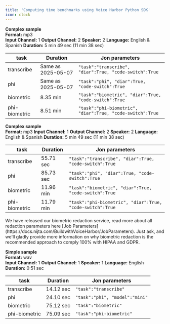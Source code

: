 ```yaml
---
title: 'Computing time benchmarks using Voice Harbor Python SDK'
icon: clock
---
```

<Update label="2025-05-12 Benchmarks" description="27.8 % cut in runtime for biometric redaction.">

  **Complex sample**  
  **Format:** mp3  
  **Input Channel:** 1
  **Output Channel:** 2
  **Speaker:** 2 
  **Language:** English & Spanish
  **Duration:** 5 min 49 sec (11 min 38 sec)  


  | task                  | Duration                   |Jon parameters | 
  |-------------------------|----------------------------|----------------------------|
  | transcribe | Same as 2025-05-07      | ```"task":"transcribe", "diar":True, "code-switch":True``` |
  | phi     | Same as 2025-05-07     |```"task":"phi", "diar":True, "code-switch":True``` |
  | biometric            | 8.35 min                   |```"task":"biometric", "diar":True, "code-switch":True``` |
  | phi-biometric            | 8.51 min                    |```"task":"phi-biometric", "diar":True, "code-switch":True``` |

</Update>



<Update label="2025-05-07 Benchmarks" description="Voice Harbor V3.0">

  **Complex sample**  
  **Format:** mp3 
  **Input Channel:** 1
  **Output Channel:** 2
  **Speaker:** 2 
  **Language:** English & Spanish
  **Duration:** 5 min 49 sec (11 min 38 sec)  


  | task                  | Duration                   |Jon parameters | 
  |-------------------------|----------------------------|----------------------------|
  | transcribe | 55.71 sec     | ```"task":"transcribe", "diar":True, "code-switch":True``` |
  | phi     | 85.73 sec     |```"task":"phi", "diar":True, "code-switch":True``` |
  | biometric            | 11.96 min                   |```"task":"biometric", "diar":True, "code-switch":True``` |
  | phi-biometric            | 11.79 min                    |```"task":"phi-biometric", "diar":True, "code-switch":True``` |

</Update>

<Tip>
  We have released our biometric redaction service, read more about all redaction parameters here [Job Parameters](https://docs.nijta.com/BuildwithVoiceHarbor/JobParameters). Just ask, and we'll gladly provide more information on why biometric redaction is the recommended approach to comply 100% with HIPAA and GDPR.
</Tip>

<Update label="2025-05-07 Benchmarks" description="Voice Harbor V3.0">

  **Simple sample**  
  **Format:** wav  
  **Input Channel:** 1
  **Output Channel:** 1
  **Speaker:** 1
  **Language:** English
  **Duration:** 0:51 sec
  
  | task                  | Duration                   | Jon parameters | 
  |-------------------------|----------------------------|----------------------------|
  | transcribe | 14.12 sec     | ```"task":"transcribe"``` |
  | phi     | 24.10 sec     |```"task":"phi", "model":"mini"``` |
  | biometric            | 75.12 sec                    |```"task":"biometric"``` |
  | phi-biometric            | 75.09 sec                    |```"task":"phi-biometric"``` |

</Update>

